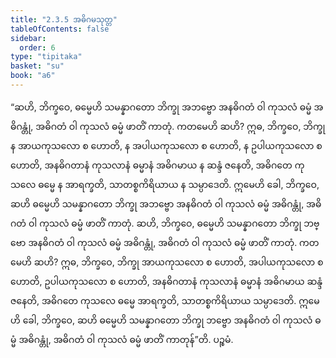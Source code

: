 ```yaml
---
title: "2.3.5 အဓိဂမသုတ္တ"
tableOfContents: false
sidebar:
  order: 6
type: "tipitaka"
basket: "su"
book: "a6"
---
```



<DynamicBreadcrumb />

<Division number="79" book="a6">

<Paragraph number="664" book="a6">
“ဆဟိ, ဘိက္ခဝေ, ဓမ္မေဟိ သမန္နာဂတော ဘိက္ခု အဘဗ္ဗော အနဓိဂတံ ဝါ ကုသလံ ဓမ္မံ အဓိဂန္တုံ, အဓိဂတံ ဝါ ကုသလံ ဓမ္မံ ဖာတိံ ကာတုံ. ကတမေဟိ ဆဟိ? ဣဓ, ဘိက္ခဝေ, ဘိက္ခု န အာယကုသလော စ ဟောတိ, န အပါယကုသလော စ ဟောတိ, န ဥပါယကုသလော စ ဟောတိ, အနဓိဂတာနံ ကုသလာနံ ဓမ္မာနံ အဓိဂမာယ န ဆန္ဒံ ဇနေတိ, အဓိဂတေ ကုသလေ ဓမ္မေ န အာရက္ခတိ, သာတစ္စကိရိယာယ န သမ္ပာဒေတိ. ဣမေဟိ ခေါ, ဘိက္ခဝေ, ဆဟိ ဓမ္မေဟိ သမန္နာဂတော ဘိက္ခု အဘဗ္ဗော အနဓိဂတံ ဝါ ကုသလံ ဓမ္မံ အဓိဂန္တုံ, အဓိဂတံ ဝါ ကုသလံ ဓမ္မံ ဖာတိံ ကာတုံ.
</Paragraph>

<Paragraph number="665" book="a6">
ဆဟိ, ဘိက္ခဝေ, ဓမ္မေဟိ သမန္နာဂတော ဘိက္ခု ဘဗ္ဗော အနဓိဂတံ ဝါ ကုသလံ ဓမ္မံ အဓိဂန္တုံ, အဓိဂတံ ဝါ ကုသလံ ဓမ္မံ ဖာတိံ ကာတုံ. ကတမေဟိ ဆဟိ? ဣဓ, ဘိက္ခဝေ, ဘိက္ခု အာယကုသလော စ ဟောတိ, အပါယကုသလော စ ဟောတိ, ဥပါယကုသလော စ ဟောတိ, အနဓိဂတာနံ ကုသလာနံ ဓမ္မာနံ အဓိဂမာယ ဆန္ဒံ ဇနေတိ, အဓိဂတေ ကုသလေ ဓမ္မေ အာရက္ခတိ, သာတစ္စကိရိယာယ သမ္ပာဒေတိ. ဣမေဟိ ခေါ, ဘိက္ခဝေ, ဆဟိ ဓမ္မေဟိ သမန္နာဂတော ဘိက္ခု ဘဗ္ဗော အနဓိဂတံ ဝါ ကုသလံ ဓမ္မံ အဓိဂန္တုံ, အဓိဂတံ ဝါ ကုသလံ ဓမ္မံ ဖာတိံ ကာတုန်”တိ.

</Paragraph>
</Division>

<Paragraph number="666" type="center" book="a6">
ပဉ္စမံ.
</Paragraph>